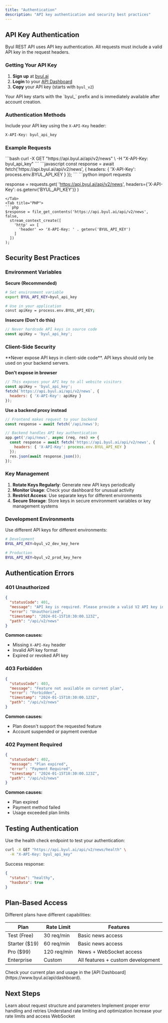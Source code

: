 ```yaml
---
title: "Authentication"
description: "API key authentication and security best practices"
---
```


## API Key Authentication

Byul REST API uses API key authentication. All requests must include a valid API key in the request headers.

### Getting Your API Key

1. **Sign up** at [byul.ai](https://www.byul.ai)
2. **Login** to your [API Dashboard](https://www.byul.ai/api/dashboard)
3. **Copy** your API key (starts with `byul_v2`)

<Info>
Your API key starts with the `byul_` prefix and is immediately available after account creation.
</Info>

### Authentication Methods

Include your API key using the `X-API-Key` header:

```bash
X-API-Key: byul_api_key
```

### Example Requests

<Tabs>
<Tab title="curl">
```bash
curl -X GET "https://api.byul.ai/api/v2/news" \
  -H "X-API-Key: byul_api_key"
```
</Tab>
<Tab title="JavaScript">
```javascript
const response = await fetch('https://api.byul.ai/api/v2/news', {
  headers: {
    'X-API-Key': process.env.BYUL_API_KEY
  }
});
```
</Tab>
<Tab title="Python">
```python
import requests

response = requests.get(
    'https://api.byul.ai/api/v2/news',
    headers={'X-API-Key': os.getenv('BYUL_API_KEY')}
)
```
</Tab>
<Tab title="PHP">
```php
$response = file_get_contents('https://api.byul.ai/api/v2/news', false, 
  stream_context_create([
    'http' => [
      'header' => 'X-API-Key: ' . getenv('BYUL_API_KEY')
    ]
  ])
);
```
</Tab>
</Tabs>

## Security Best Practices

### Environment Variables

**Secure (Recommended)**
```bash
# Set environment variable
export BYUL_API_KEY=byul_api_key

# Use in your application
const apiKey = process.env.BYUL_API_KEY;
```

**Insecure (Don't do this)**
```javascript
// Never hardcode API keys in source code
const apiKey = 'byul_api_key';
```

### Client-Side Security

<Warning>
**Never expose API keys in client-side code**. API keys should only be used on your backend servers.
</Warning>

**Don't expose in browser**
```javascript
// This exposes your API key to all website visitors
const apiKey = 'byul_api_key';
fetch(`https://api.byul.ai/api/v2/news`, {
  headers: { 'X-API-Key': apiKey }
});
```

**Use a backend proxy instead**
```javascript
// Frontend makes request to your backend
const response = await fetch('/api/news');

// Backend handles API key authentication
app.get('/api/news', async (req, res) => {
  const response = await fetch('https://api.byul.ai/api/v2/news', {
    headers: { 'X-API-Key': process.env.BYUL_API_KEY }
  });
  res.json(await response.json());
});
```

### Key Management

1. **Rotate Keys Regularly**: Generate new API keys periodically
2. **Monitor Usage**: Check your dashboard for unusual activity
3. **Restrict Access**: Use separate keys for different environments
4. **Secure Storage**: Store keys in secure environment variables or key management systems

### Development Environments

Use different API keys for different environments:

```bash
# Development
BYUL_API_KEY=byul_v2_dev_key_here

# Production  
BYUL_API_KEY=byul_v2_prod_key_here
```

## Authentication Errors

### 401 Unauthorized

```json
{
  "statusCode": 401,
  "message": "API key is required. Please provide a valid V2 API key in the X-API-Key header.",
  "error": "Unauthorized",
  "timestamp": "2024-01-15T10:30:00.123Z",
  "path": "/api/v2/news"
}
```

**Common causes:**
- Missing `X-API-Key` header
- Invalid API key format
- Expired or revoked API key

### 403 Forbidden

```json
{
  "statusCode": 403,
  "message": "Feature not available on current plan",
  "error": "Forbidden",
  "timestamp": "2024-01-15T10:30:00.123Z",
  "path": "/api/v2/news"
}
```

**Common causes:**
- Plan doesn't support the requested feature
- Account suspended or payment overdue

### 402 Payment Required

```json
{
  "statusCode": 402,
  "message": "Plan expired",
  "error": "Payment Required",
  "timestamp": "2024-01-15T10:30:00.123Z",
  "path": "/api/v2/news"
}
```

**Common causes:**
- Plan expired
- Payment method failed
- Usage exceeded plan limits

## Testing Authentication

Use the health check endpoint to test your authentication:

```bash
curl -X GET "https://api.byul.ai/api/v2/news/health" \
  -H "X-API-Key: byul_api_key"
```

Success response:
```json
{
  "status": "healthy",
  "hasData": true
}
```

## Plan-Based Access

Different plans have different capabilities:

| Plan | Rate Limit | Features |
|------|------------|----------|
| Test (Free) | 30 req/min | Basic news access |
| Starter ($19) | 60 req/min | Basic news access |
| Pro ($99) | 120 req/min | News + WebSocket access |
| Enterprise | Custom | All features + custom development |

<Info>
Check your current plan and usage in the [API Dashboard](https://www.byul.ai/api/dashboard).
</Info>

## Next Steps

<CardGroup cols={2}>
<Card title="Make Requests" href="/rest-api/requests">
Learn about request structure and parameters
</Card>
<Card title="Handle Errors" href="/rest-api/error-handling">
Implement proper error handling and retries
</Card>
<Card title="Rate Limits" href="/rest-api/rate-limits">
Understand rate limiting and optimization
</Card>
<Card title="Upgrade Plan" href="https://www.byul.ai/api/pricing">
Increase your rate limits and access WebSocket
</Card>
</CardGroup>